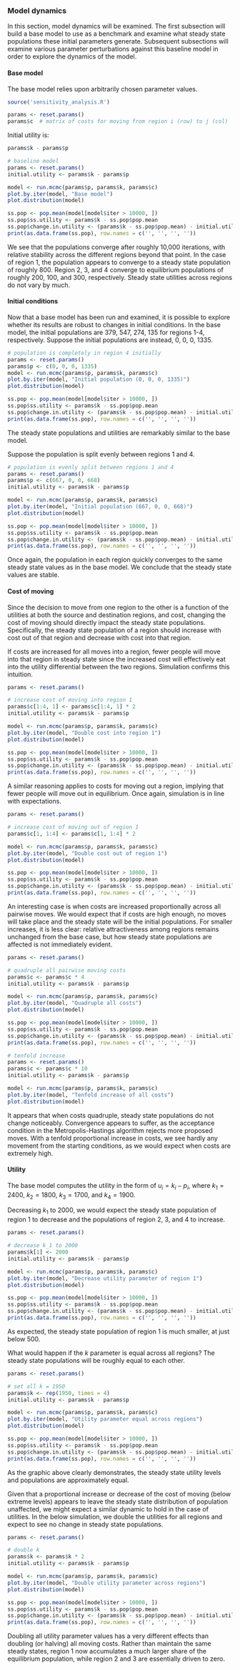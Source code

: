### Model dynamics

In this section, model dynamics will be examined. The first subsection will build a base model to use as a benchmark and examine what steady state populations these initial parameters generate. Subsequent subsections will examine various parameter perturbations against this baseline model in order to explore the dynamics of the model.

#### Base model
The base model relies upon arbitrarily chosen parameter values.

```r
source('sensitivity_analysis.R')

params <- reset.params()
params$c  # matrix of costs for moving from region i (row) to j (col)
```

Initial utility is:

```r
params$k - params$p
```

```r
# baseline model
params <- reset.params()
initial.utility <- params$k - params$p

model <- run.mcmc(params$p, params$k, params$c)
plot.by.iter(model, "Base model")
plot.distribution(model)

ss.pop <- pop.mean(model[model$iter > 10000, ])
ss.pop$ss.utility <- params$k - ss.pop$pop.mean
ss.pop$change.in.utility <- (params$k - ss.pop$pop.mean) - initial.utility
print(as.data.frame(ss.pop), row.names = c('', '', '', ''))
```

We see that the populations converge after roughly 10,000 iterations, with relative stability across the different regions beyond that point. In the case of region 1, the population appears to converge to a steady state population of roughly 800. Region 2, 3, and 4 converge to equilibrium populations of roughly 200, 100, and 300, respectively. Steady state utilities across regions do not vary by much.

#### Initial conditions

Now that a base model has been run and examined, it is possible to explore whether its results are robust to changes in initial conditions. In the base model, the initial populations are 379, 547, 274, 135 for regions 1-4, respectively. Suppose the initial populations are instead, 0, 0, 0, 1335.

```r
# population is completely in region 4 initially
params <- reset.params()
params$p <- c(0, 0, 0, 1335)
model <- run.mcmc(params$p, params$k, params$c)
plot.by.iter(model, "Initial population (0, 0, 0, 1335)")
plot.distribution(model)

ss.pop <- pop.mean(model[model$iter > 10000, ])
ss.pop$ss.utility <- params$k - ss.pop$pop.mean
ss.pop$change.in.utility <- (params$k - ss.pop$pop.mean) - initial.utility
print(as.data.frame(ss.pop), row.names = c('', '', '', ''))
```

The steady state populations and utilities are remarkably similar to the base model.

Suppose the population is split evenly between regions 1 and 4.

```r
# population is evenly split between regions 1 and 4
params <- reset.params()
params$p <- c(667, 0, 0, 668)
initial.utility <- params$k - params$p

model <- run.mcmc(params$p, params$k, params$c)
plot.by.iter(model, "Initial population (667, 0, 0, 668)")
plot.distribution(model)

ss.pop <- pop.mean(model[model$iter > 10000, ])
ss.pop$ss.utility <- params$k - ss.pop$pop.mean
ss.pop$change.in.utility <- (params$k - ss.pop$pop.mean) - initial.utility
print(as.data.frame(ss.pop), row.names = c('', '', '', ''))
```

Once again, the population in each region quickly converges to the same steady state values as in the base model. We conclude that the steady state values are stable.

#### Cost of moving

Since the decision to move from one region to the other is a function of the utilities at both the source and destination regions, and cost, changing the cost of moving should directly impact the steady state populations. Specifically, the steady state population of a region should increase with cost out of that region and decrease with cost into that region.

If costs are increased for all moves into a region, fewer people will move into that region in steady state since the increased cost will effectively eat into the utility differential between the two regions. Simulation confirms this intuition.

```r
params <- reset.params()

# increase cost of moving into region 1
params$c[1:4, 1] <- params$c[1:4, 1] * 2
initial.utility <- params$k - params$p

model <- run.mcmc(params$p, params$k, params$c)
plot.by.iter(model, "Double cost into region 1")
plot.distribution(model)

ss.pop <- pop.mean(model[model$iter > 10000, ])
ss.pop$ss.utility <- params$k - ss.pop$pop.mean
ss.pop$change.in.utility <- (params$k - ss.pop$pop.mean) - initial.utility
print(as.data.frame(ss.pop), row.names = c('', '', '', ''))
```

A similar reasoning applies to costs for moving out a region, implying that fewer people will move out in equilibrium. Once again, simulation is in line with expectations.

```r
params <- reset.params()

# increase cost of moving out of region 1
params$c[1, 1:4] <- params$c[1, 1:4] * 2

model <- run.mcmc(params$p, params$k, params$c)
plot.by.iter(model, "Double cost out of region 1")
plot.distribution(model)

ss.pop <- pop.mean(model[model$iter > 10000, ])
ss.pop$ss.utility <- params$k - ss.pop$pop.mean
ss.pop$change.in.utility <- (params$k - ss.pop$pop.mean) - initial.utility
print(as.data.frame(ss.pop), row.names = c('', '', '', ''))
```

An interesting case is when costs are increased proportionally across all pairwise moves. We would expect that if costs are high enough, no moves will take place and the steady state will be the initial populations. For smaller increases, it is less clear: relative attractiveness among regions remains unchanged from the base case, but how steady state populations are affected is not immediately evident.

```r
params <- reset.params()

# quadruple all pairwise moving costs
params$c <- params$c * 4
initial.utility <- params$k - params$p

model <- run.mcmc(params$p, params$k, params$c)
plot.by.iter(model, "Quadruple all costs")
plot.distribution(model)

ss.pop <- pop.mean(model[model$iter > 10000, ])
ss.pop$ss.utility <- params$k - ss.pop$pop.mean
ss.pop$change.in.utility <- (params$k - ss.pop$pop.mean) - initial.utility
print(as.data.frame(ss.pop), row.names = c('', '', '', ''))

# tenfold increase
params <- reset.params()
params$c <- params$c * 10
initial.utility <- params$k - params$p

model <- run.mcmc(params$p, params$k, params$c)
plot.by.iter(model, "Tenfold increase of all costs")
plot.distribution(model)
```

It appears that when costs quadruple, steady state populations do not change noticeably. Convergence appears to suffer, as the acceptance condition in the Metropolis-Hastings algorithm rejects more proposed moves. With a tenfold proportional increase in costs, we see hardly any movement from the starting conditions, as we would expect when costs are extremely high.

#### Utility

The base model computes the utility in the form of $u_i = k_i - p_i$, where $k_1 = 2400$, $k_2 = 1800$, $k_3 = 1700$, and $k_4 = 1900$.

Decreasing $k_1$ to 2000, we would expect the steady state population of region 1 to decrease and the populations of region 2, 3, and 4 to increase.

```r
params <- reset.params()

# decrease k_1 to 2000
params$k[1] <- 2000
initial.utility <- params$k - params$p

model <- run.mcmc(params$p, params$k, params$c)
plot.by.iter(model, "Decrease utility parameter of region 1")
plot.distribution(model)

ss.pop <- pop.mean(model[model$iter > 10000, ])
ss.pop$ss.utility <- params$k - ss.pop$pop.mean
ss.pop$change.in.utility <- (params$k - ss.pop$pop.mean) - initial.utility
print(as.data.frame(ss.pop), row.names = c('', '', '', ''))
```

As expected, the steady state population of region 1 is much smaller, at just below 500.

What would happen if the $k$ parameter is equal across all regions? The steady state populations will be roughly equal to each other.

```r
params <- reset.params()

# set all k = 1950
params$k <- rep(1950, times = 4)
initial.utility <- params$k - params$p

model <- run.mcmc(params$p, params$k, params$c)
plot.by.iter(model, "Utility parameter equal across regions")
plot.distribution(model)

ss.pop <- pop.mean(model[model$iter > 10000, ])
ss.pop$ss.utility <- params$k - ss.pop$pop.mean
ss.pop$change.in.utility <- (params$k - ss.pop$pop.mean) - initial.utility
print(as.data.frame(ss.pop), row.names = c('', '', '', ''))
```

As the graphic above clearly demonstrates, the steady state utility levels and populations are approximately equal.

Given that a proportional increase or decrease of the cost of moving (below extreme levels) appears to leave the steady state distribution of population unaffected, we might expect a similar dynamic to hold in the case of utilities. In the below simulation, we double the utilities for all regions and expect to see no change in steady state populations.

```r
params <- reset.params()

# double k
params$k <- params$k * 2
initial.utility <- params$k - params$p

model <- run.mcmc(params$p, params$k, params$c)
plot.by.iter(model, "Double utility parameter across regions")
plot.distribution(model)

ss.pop <- pop.mean(model[model$iter > 10000, ])
ss.pop$ss.utility <- params$k - ss.pop$pop.mean
ss.pop$change.in.utility <- (params$k - ss.pop$pop.mean) - initial.utility
print(as.data.frame(ss.pop), row.names = c('', '', '', ''))
```

Doubling all utility parameter values has a very different effects than doubling (or halving) all moving costs. Rather than maintain the same steady states, region 1 now accumulates a much larger share of the equilibrium population, while region 2 and 3 are essentially driven to zero.
